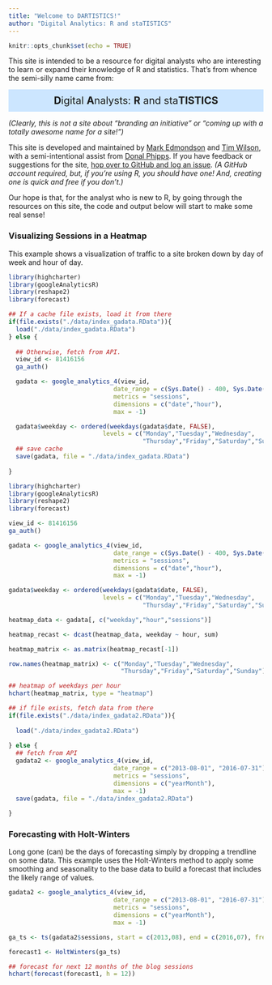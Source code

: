 ```yaml
---
title: "Welcome to DARTISTICS!"
author: "Digital Analytics: R and staTISTICS"
---
```


```r
knitr::opts_chunk$set(echo = TRUE)
```

This site is intended to be a resource for digital analysts who are interesting to learn or expand their knowledge of R and statistics. That's from whence the semi-silly name came from:

<div style= "background-color: #cce6ff; text-align: center; font-size: 20px; padding: 10px 10px 10px 10px;"><b>D</b>igital <b>A</b>nalysts: <b>R</b> and sta<b>TISTICS</b></div>


_(Clearly, this is not a site about "branding an initiative" or "coming up with a totally awesome name for a site!")_

This site is developed and maintained by [Mark Edmondson](https://dk.linkedin.com/in/markpeteredmondson) and [Tim Wilson](https://www.linkedin.com/in/tgwilson), with a semi-intentional assist from [Donal Phipps](https://uk.linkedin.com/in/donalp). If you have feedback or suggestions for the site, [hop over to GitHub and log an issue](https://github.com/MarkEdmondson1234/dartistics.com/issues). _(A GitHub account required, but, if you're using R, you should have one! And, creating one is quick and free if you don't.)_

Our hope is that, for the analyst who is new to R, by going through the resources on this site, the code and output below will start to make some real sense!

### Visualizing Sessions in a Heatmap

This example shows a visualization of traffic to a site broken down by day of week and hour of day.

```r
library(highcharter)
library(googleAnalyticsR)
library(reshape2)
library(forecast)

## If a cache file exists, load it from there
if(file.exists("./data/index_gadata.RData")){
  load("./data/index_gadata.RData")
} else {
  
  ## Otherwise, fetch from API.
  view_id <- 81416156
  ga_auth()

  gadata <- google_analytics_4(view_id, 
                             date_range = c(Sys.Date() - 400, Sys.Date()),
                             metrics = "sessions", 
                             dimensions = c("date","hour"),
                             max = -1)

  gadata$weekday <- ordered(weekdays(gadata$date, FALSE), 
                          levels = c("Monday","Tuesday","Wednesday",
                                     "Thursday","Friday","Saturday","Sunday")) 
  ## save cache
  save(gadata, file = "./data/index_gadata.RData")
  
}

```

```r
library(highcharter)
library(googleAnalyticsR)
library(reshape2)
library(forecast)

view_id <- 81416156
ga_auth()

gadata <- google_analytics_4(view_id, 
                             date_range = c(Sys.Date() - 400, Sys.Date()),
                             metrics = "sessions", 
                             dimensions = c("date","hour"),
                             max = -1)

gadata$weekday <- ordered(weekdays(gadata$date, FALSE), 
                          levels = c("Monday","Tuesday","Wednesday",
                                     "Thursday","Friday","Saturday","Sunday")) 
```

```r

heatmap_data <- gadata[, c("weekday","hour","sessions")]

heatmap_recast <- dcast(heatmap_data, weekday ~ hour, sum)

heatmap_matrix <- as.matrix(heatmap_recast[-1])

row.names(heatmap_matrix) <- c("Monday","Tuesday","Wednesday",
                               "Thursday","Friday","Saturday","Sunday")

## heatmap of weekdays per hour
hchart(heatmap_matrix, type = "heatmap")

```

```r
## if file exists, fetch data from there
if(file.exists("./data/index_gadata2.RData")){
  
  load("./data/index_gadata2.RData")
  
} else {
  ## fetch from API
  gadata2 <- google_analytics_4(view_id, 
                             date_range = c("2013-08-01", "2016-07-31"),
                             metrics = "sessions", 
                             dimensions = c("yearMonth"),
                             max = -1)
  save(gadata, file = "./data/index_gadata2.RData")
  
}

```

### Forecasting with Holt-Winters
Long gone (can) be the days of forecasting simply by dropping a trendline on some data. This example uses the Holt-Winters method to apply some smoothing and seasonality to the base data to build a forecast that includes the likely range of values.

```r
gadata2 <- google_analytics_4(view_id, 
                             date_range = c("2013-08-01", "2016-07-31"),
                             metrics = "sessions", 
                             dimensions = c("yearMonth"),
                             max = -1)
```

```r
ga_ts <- ts(gadata2$sessions, start = c(2013,08), end = c(2016,07), frequency = 12)

forecast1 <- HoltWinters(ga_ts)

## forecast for next 12 months of the blog sessions
hchart(forecast(forecast1, h = 12))

```


